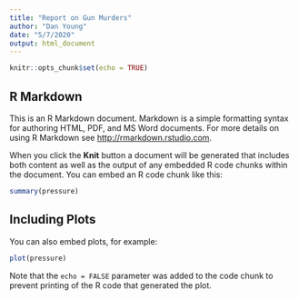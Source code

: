 ```yaml
---
title: "Report on Gun Murders"
author: "Dan Young"
date: "5/7/2020"
output: html_document
---
```


```r
knitr::opts_chunk$set(echo = TRUE)
```

## R Markdown

This is an R Markdown document. Markdown is a simple formatting syntax for authoring HTML, PDF, and MS Word documents. For more details on using R Markdown see <http://rmarkdown.rstudio.com>.

When you click the **Knit** button a document will be generated that includes both content as well as the output of any embedded R code chunks within the document. You can embed an R code chunk like this:

```r
summary(pressure)
```

## Including Plots

You can also embed plots, for example:

```r
plot(pressure)
```

Note that the `echo = FALSE` parameter was added to the code chunk to prevent printing of the R code that generated the plot.
